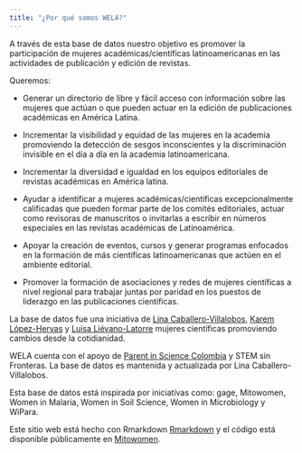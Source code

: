 ```yaml
---
title: "¿Por qué somos WELA?"
---
```


A través de esta base de datos nuestro objetivo es promover la participación de mujeres académicas/científicas latinoamericanas en las actividades de publicación y edición de revistas. 

Queremos: 


- Generar un directorio de libre y fácil acceso con información sobre las mujeres que actúan o que pueden actuar en la edición de publicaciones académicas en América Latina.

- Incrementar la visibilidad y equidad de las mujeres en la academia promoviendo la detección de sesgos inconscientes y la discriminación invisible en el día a día en la academia latinoamericana. 

- Incrementar la diversidad e igualdad en los equipos editoriales de revistas académicas en América latina.

- Ayudar a identificar a mujeres académicas/científicas excepcionalmente calificadas que pueden formar parte de los comités editoriales, actuar como revisoras de manuscritos o invitarlas a escribir en números especiales en las revistas académicas de Latinoamérica. 

- Apoyar la creación de eventos, cursos y generar programas enfocados en la formación de más científicas latinoamericanas que actúen en el ambiente editorial.

- Promover la formación de asociaciones y redes de mujeres científicas a nivel regional para trabajar juntas por paridad en los puestos de liderazgo en las publicaciones científicas. 


La base de datos fue una iniciativa de [Lina Caballero-Villalobos](https://www.parentinsciencecol.com/equipo-de-trabajo), [Karem López-Hervas](@KaremmLoHe) y [Luisa Liévano-Latorre]() mujeres científicas promoviendo cambios desde la cotidianidad.

WELA cuenta con el apoyo de [Parent in Science Colombia](https://www.parentinsciencecol.com/equipo-de-trabajo) y STEM sin Fronteras. La base de datos es mantenida y actualizada por Lina Caballero-Villalobos.




Esta base de datos está inspirada por iniciativas como: gage, Mitowomen, Women in Malaria, Women in Soil Science, Women in Microbiology y WiPara.

Este sitio web está hecho con Rmarkdown  [Rmarkdown](https://bookdown.org/yihui/rmarkdown/rmarkdown-site.html) y el código está disponible públicamente en [Mitowomen](). 
